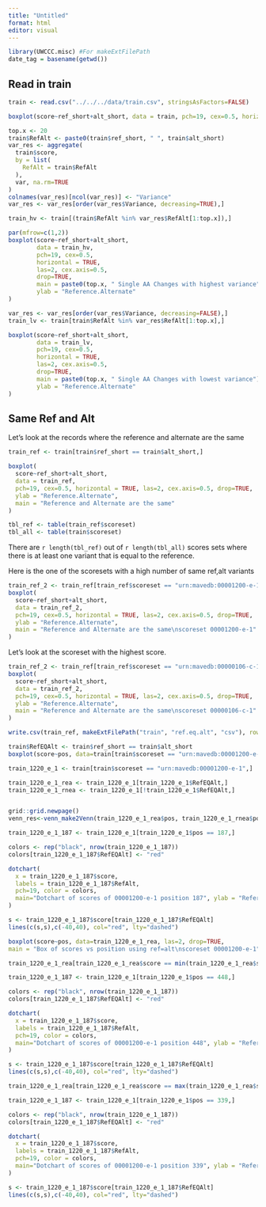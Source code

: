 ```yaml
---
title: "Untitled"
format: html
editor: visual
---
```


```r
library(UWCCC.misc) #For makeExtFilePath
date_tag = basename(getwd())
```

## Read in train

```r
train <- read.csv("../../../data/train.csv", stringsAsFactors=FALSE)
```


```r
boxplot(score~ref_short+alt_short, data = train, pch=19, cex=0.5, horizontal = TRUE, las=2, cex.axis=0.5)
```

```r
top.x <- 20
train$RefAlt <- paste0(train$ref_short, " ", train$alt_short)
var_res <- aggregate(
  train$score,
  by = list(
    RefAlt = train$RefAlt
  ),
  var, na.rm=TRUE
)
colnames(var_res)[ncol(var_res)] <- "Variance"
var_res <- var_res[order(var_res$Variance, decreasing=TRUE),]

train_hv <- train[(train$RefAlt %in% var_res$RefAlt[1:top.x]),]

par(mfrow=c(1,2))
boxplot(score~ref_short+alt_short, 
        data = train_hv, 
        pch=19, cex=0.5, 
        horizontal = TRUE, 
        las=2, cex.axis=0.5, 
        drop=TRUE,
        main = paste0(top.x, " Single AA Changes with highest variance"),
        ylab = "Reference.Alternate"
)

var_res <- var_res[order(var_res$Variance, decreasing=FALSE),]
train_lv <- train[train$RefAlt %in% var_res$RefAlt[1:top.x],]

boxplot(score~ref_short+alt_short, 
        data = train_lv, 
        pch=19, cex=0.5, 
        horizontal = TRUE, 
        las=2, cex.axis=0.5, 
        drop=TRUE,
        main = paste0(top.x, " Single AA Changes with lowest variance"),
        ylab = "Reference.Alternate"
)


```

## Same Ref and Alt

Let's look at the records where the reference and alternate are the same

```r
train_ref <- train[train$ref_short == train$alt_short,]

boxplot(
  score~ref_short+alt_short, 
  data = train_ref, 
  pch=19, cex=0.5, horizontal = TRUE, las=2, cex.axis=0.5, drop=TRUE,
  ylab = "Reference.Alternate",
  main = "Reference and Alternate are the same"
)
```
```r
tbl_ref <- table(train_ref$scoreset)
tbl_all <- table(train$scoreset)
```

There are `r length(tbl_ref)` out of `r length(tbl_all)` scores sets where there
is at least one variant that is equal to the reference.

Here is the one of the scoresets with a high number of same ref,alt variants

```r
train_ref_2 <- train_ref[train_ref$scoreset == "urn:mavedb:00001200-e-1",]
boxplot(
  score~ref_short+alt_short, 
  data = train_ref_2, 
  pch=19, cex=0.5, horizontal = TRUE, las=2, cex.axis=0.5, drop=TRUE,
  ylab = "Reference.Alternate",
  main = "Reference and Alternate are the same\nscoreset 00001200-e-1"
)
```
Let's look at the scoreset with the highest score.

```r
train_ref_2 <- train_ref[train_ref$scoreset == "urn:mavedb:00000106-c-1",]
boxplot(
  score~ref_short+alt_short, 
  data = train_ref_2, 
  pch=19, cex=0.5, horizontal = TRUE, las=2, cex.axis=0.5, drop=TRUE,
  ylab = "Reference.Alternate",
  main = "Reference and Alternate are the same\nscoreset 00000106-c-1"
)

```

```r
write.csv(train_ref, makeExtFilePath("train", "ref.eq.alt", "csv"), row.names=FALSE)
```


```r
train$RefEQAlt <- train$ref_short == train$alt_short
boxplot(score~pos, data=train[train$scoreset == "urn:mavedb:00001200-e-1",], las=2, drop=TRUE)

train_1220_e_1 <- train[train$scoreset == "urn:mavedb:00001200-e-1",]

train_1220_e_1_rea <- train_1220_e_1[train_1220_e_1$RefEQAlt,]
train_1220_e_1_rnea <- train_1220_e_1[!train_1220_e_1$RefEQAlt,]


grid::grid.newpage()
venn_res<-venn_make2Venn(train_1220_e_1_rea$pos, train_1220_e_1_rnea$pos, label1 = "R=A", label2="R!=A")


```

```r
train_1220_e_1_187 <- train_1220_e_1[train_1220_e_1$pos == 187,]

colors <- rep("black", nrow(train_1220_e_1_187))
colors[train_1220_e_1_187$RefEQAlt] <- "red"

dotchart(
  x = train_1220_e_1_187$score,
  labels = train_1220_e_1_187$RefAlt, 
  pch=19, color = colors, 
  main="Dotchart of scores of 00001200-e-1 position 187", ylab = "Reference.Alternate", xlab="score"
)

s <- train_1220_e_1_187$score[train_1220_e_1_187$RefEQAlt]
lines(c(s,s),c(-40,40), col="red", lty="dashed")


```

```r
boxplot(score~pos, data=train_1220_e_1_rea, las=2, drop=TRUE, 
main = "Box of scores vs position using ref=alt\nscoreset 00001200-e-1")

```
```r
train_1220_e_1_rea[train_1220_e_1_rea$score == min(train_1220_e_1_rea$score),]
```


```r
train_1220_e_1_187 <- train_1220_e_1[train_1220_e_1$pos == 448,]

colors <- rep("black", nrow(train_1220_e_1_187))
colors[train_1220_e_1_187$RefEQAlt] <- "red"

dotchart(
  x = train_1220_e_1_187$score,
  labels = train_1220_e_1_187$RefAlt, 
  pch=19, color = colors, 
  main="Dotchart of scores of 00001200-e-1 position 448", ylab = "Reference.Alternate", xlab="score"
)

s <- train_1220_e_1_187$score[train_1220_e_1_187$RefEQAlt]
lines(c(s,s),c(-40,40), col="red", lty="dashed")


```
```r
train_1220_e_1_rea[train_1220_e_1_rea$score == max(train_1220_e_1_rea$score),]
```
```r
train_1220_e_1_187 <- train_1220_e_1[train_1220_e_1$pos == 339,]

colors <- rep("black", nrow(train_1220_e_1_187))
colors[train_1220_e_1_187$RefEQAlt] <- "red"

dotchart(
  x = train_1220_e_1_187$score,
  labels = train_1220_e_1_187$RefAlt, 
  pch=19, color = colors, 
  main="Dotchart of scores of 00001200-e-1 position 339", ylab = "Reference.Alternate", xlab="score"
)

s <- train_1220_e_1_187$score[train_1220_e_1_187$RefEQAlt]
lines(c(s,s),c(-40,40), col="red", lty="dashed")


```
